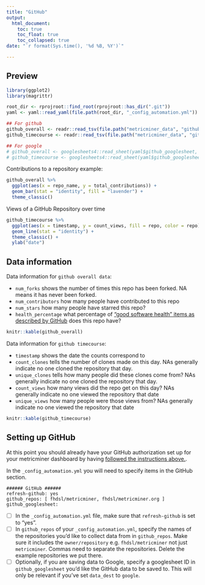 ```yaml
---
title: "GitHub"
output: 
  html_document:
    toc: true
    toc_float: true
    toc_collapsed: true
date: "`r format(Sys.time(), '%d %B, %Y')`"

---
```


## Preview

```r
library(ggplot2)
library(magrittr)

root_dir <- rprojroot::find_root(rprojroot::has_dir(".git"))
yaml <- yaml::read_yaml(file.path(root_dir, "_config_automation.yml"))

## For github
github_overall <- readr::read_tsv(file.path("metricminer_data", "github", "github.tsv"))
github_timecourse <- readr::read_tsv(file.path("metricminer_data", "github", "github_timecourse.tsv"))

## For google
# github_overall <- googlesheets4::read_sheet(yaml$github_googlesheet, sheet = "overall_stats")
# github_timecourse <- googlesheets4::read_sheet(yaml$github_googlesheet, sheet = "timecourse")
```

Contributions to a repository example:

```r
github_overall %>% 
  ggplot(aes(x = repo_name, y = total_contributions)) + 
  geom_bar(stat = "identity", fill = "lavender") + 
  theme_classic()
```

Views of a GitHub Repository over time 

```r
github_timecourse %>% 
  ggplot(aes(x = timestamp, y = count_views, fill = repo, color = repo)) + 
  geom_line(stat = "identity") + 
  theme_classic() + 
  ylab("date")
```

## Data information 

Data information for `github overall data`:

- `num_forks` shows the number of times this repo has been forked. NA means it has never been forked. 
- `num_contributors` how many people have contributed to this repo
- `num_stars` how many people have starred this repo?
- `health_percentage` what percentage of ["good software health" items as described by GitHub](https://docs.github.com/en/communities/setting-up-your-project-for-healthy-contributions/about-community-profiles-for-public-repositories) does this repo have? 

```r
knitr::kable(github_overall)
```

Data information for `github timecourse`:

- `timestamp` shows the date the counts correspond to
- `count_clones` tells the number of clones made on this day. NAs generally indicate no one cloned the repository that day. 
- `unique_clones` tells how many people did these clones come from? NAs generally indicate no one cloned the repository that day.
- `count_views` how many views did the repo get on this day? NAs generally indicate no one viewed the repository that date
- `unique_views` how many people were those views from? NAs generally indicate no one viewed the repository that date

```r
knitr::kable(github_timecourse)
```

## Setting up GitHub

At this point you should already have your GitHub authorization set up for your metricminer dashboard by having [followed the instructions above.](#setting-up-your-dashboard-repository).

In the `_config_automation.yml` you will need to specify items in the GitHub section.
```
###### GitHub ######
refresh-github: yes
github_repos: [ fhdsl/metricminer, fhdsl/metricminer.org ]
github_googlesheet:
```

- [ ] In the `_config_automation.yml` file, make sure that `refresh-github` is set to "yes".
- [ ] In `github_repos` of your `_config_automation.yml`, specify the names of the repositories you'd like to collect data from in `github_repos`. Make sure it includes the `owner/repository` e.g. `fhdsl/metricminer` not just `metricminer`. Commas need to separate the repositories. Delete the example repositories we put there.
- [ ] Optionally, if you are saving data to Google, specify a googlesheet ID in `github_googlesheet` you'd like the GitHub data to be saved to. This will only be relevant if you've set `data_dest` to `google`.
